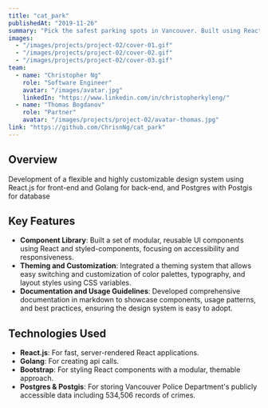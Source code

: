 ```yaml
---
title: "cat_park"
publishedAt: "2019-11-26"
summary: "Pick the safest parking spots in Vancouver. Built using React.js for front-end and Golang for back-end, and Postgres with Postgis for database"
images:
  - "/images/projects/project-02/cover-01.gif"
  - "/images/projects/project-02/cover-02.gif"
  - "/images/projects/project-02/cover-03.gif"
team:
  - name: "Christopher Ng"
    role: "Software Engineer"
    avatar: "/images/avatar.jpg"
    linkedIn: "https://www.linkedin.com/in/christopherkyleng/"
  - name: "Thomas Bogdanov"
    role: "Partner"
    avatar: "/images/projects/project-02/avatar-thomas.jpg"
link: "https://github.com/ChrisnNg/cat_park"
---
```


## Overview

Development of a flexible and highly customizable design system using React.js for front-end and Golang for back-end, and Postgres with Postgis for database

## Key Features

- **Component Library**: Built a set of modular, reusable UI components using React and styled-components, focusing on accessibility and responsiveness.
- **Theming and Customization**: Integrated a theming system that allows easy switching and customization of color palettes, typography, and layout styles using CSS variables.
- **Documentation and Usage Guidelines**: Developed comprehensive documentation in markdown to showcase components, usage patterns, and best practices, ensuring the design system is easy to adopt.

## Technologies Used

- **React.js**: For fast, server-rendered React applications.
- **Golang**: For creating api calls.
- **Bootstrap**: For styling React components with a modular, themable approach.
- **Postgres & Postgis**: For storing Vancouver Police Department's publicly accessible data including 534,506 records of crimes.
